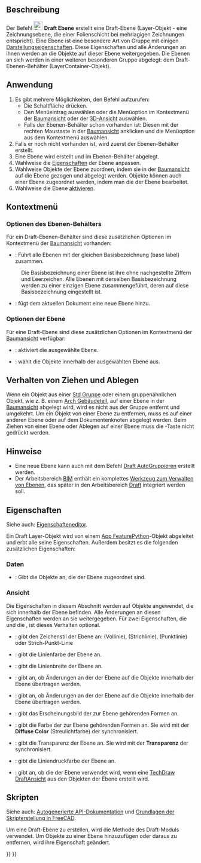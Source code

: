 <languages/>

{{Docnav/de
|[[Draft_ToggleGrid/de|RasterUmschalten]]
|[[Draft_LayerManager/de|EbenenManager]]
|[[Draft_Workbench/de|Draft]]
|IconL=Draft_ToggleGrid.svg
|IconR=Draft_LayerManager.svg
|IconC=Workbench_Draft.svg
}}

{{GuiCommand/de
|Name=Draft Layer
|Name/de=Draft Ebene
|MenuLocation=Dienstprogramme → Neue Ebene
|Workbenches=[[Draft_Workbench/de|Draft]]
|Version=0.19
|SeeAlso=[[Draft_AutoGroup/de|Draft AutoGruppieren]], [[Draft_LayerManager/de|Draft EbenenManager]]
}}

<span id="Description"></span>
==Beschreibung==

Der Befehl [[Image:Draft_Layer.svg|24px]] '''Draft Ebene''' erstellt eine Draft-Ebene (Layer-Objekt - eine Zeichnungsebene, die einer Folienschicht bei mehrlagigen Zeichnungen entspricht). Eine Ebene ist eine besondere Art von Gruppe mit einigen [[#Ansicht|Darstellungseigenschaften]]. Diese Eigenschaften und alle Änderungen an ihnen werden an die Objekte auf dieser Ebene weitergegeben. Die Ebenen an sich werden in einer weiteren besonderen Gruppe abgelegt: dem Draft-Ebenen-Behälter (LayerContainer-Objekt).

<span id="Usage"></span>
==Anwendung==

# Es gibt mehrere Möglichkeiten, den Befehl aufzurufen:
#* Die Schaltfläche {{Button|[[Image:Draft_Layer.svg|16px]] [[Draft_Layer/de|Ebene]]}} drücken.
#* Den Menüeintrag {{MenuCommand|Dienstprogramme → [[Image:Draft_Layer.svg|16px]] Neue Ebene}} auswählen oder die Menüoption im Kontextmenü der [[Tree_view/de|Baumansicht]] oder der [[3D_view/de|3D-Ansicht]] auswählen.
#* Falls der Ebenen-Behälter schon vorhanden ist: Diesen mit der rechten Maustaste in der [[Tree_view/de|Baumansicht]] anklicken und die Menüoption {{MenuCommand|[[Image:Draft_NewLayer.svg|16px]] Neue Ebene hinzufügen}} aus dem Kontextmenü auswählen.
# Falls er noch nicht vorhanden ist, wird zuerst der Ebenen-Behälter erstellt.
# Eine Ebene wird erstellt und im Ebenen-Behälter abgelegt.
# Wahlweise die [[#Eigenschaften|Eigenschaften]] der Ebene anpassen.
# Wahlweise Objekte der Ebene zuordnen, indem sie in der [[Tree_view/de|Baumansicht]] auf die Ebene gezogen und abgelegt werden. Objekte können auch einer Ebene zugeordnet werden, indem man die {{PropertyData/de|Group}} der Ebene bearbeitet.
# Wahlweise die Ebene [[#Ebenen-Optionen|aktivieren]].

<span id="Context_menu"></span>
==Kontextmenü==

<span id="Layer_container_options"></span>
===Optionen des Ebenen-Behälters===

Für ein Draft-Ebenen-Behälter sind diese zusätzlichen Optionen im Kontextmenü der [[Tree_view/de|Baumansicht]] vorhanden:

* {{MenuCommand|[[Image:Draft_Layer.svg|16px]] Ebenenduplikate zusammenführen}}: Führt alle Ebenen mit der gleichen Basisbezeichnung (base label) zusammen.
: Die Basisbezeichnung einer Ebene ist ihre {{PropertyData/de|Label}} ohne nachgestellte Ziffern und Leerzeichen. Alle Ebenen mit derselben Basisbezeichnung werden zu einer einzigen Ebene zusammengeführt, deren {{PropertyData/de|Label}} auf diese Basisbezeichnung eingestellt ist.
* {{MenuCommand|[[Image:Draft_NewLayer.svg|16px]] Neue Ebene hinzufügen}}: fügt dem aktuellen Dokument eine neue Ebene hinzu.

<span id="Layer_options"></span>
===Optionen der Ebene===

Für eine Draft-Ebene sind diese zusätzlichen Optionen im Kontextmenü der [[Tree_view/de|Baumansicht]] verfügbar:

* {{MenuCommand|[[Image:button_right.svg|16px]] [[Draft_AutoGroup/de|Diese Ebene aktivieren]]}}: aktiviert die ausgewählte Ebene.
* {{MenuCommand|[[Image:Draft_SelectGroup.svg|16px]] [[Draft_SelectGroup/de|Ebeneninhalt auswählen]]}}: wählt die Objekte innerhalb der ausgewählten Ebene aus.

<span id="Drag_and_drop_behavior"></span>
==Verhalten von Ziehen und Ablegen==

{{Version/de|0.21}}

Wenn ein Objekt aus einer [[Std_Group/de|Std Gruppe]] oder einem gruppenähnlichen Objekt, wie z. B. einem [[Arch_BuildingPart/de|Arch Gebäudeteil]], auf einer Ebene in der [[Tree_view/de|Baumansicht]] abgelegt wird, wird es nicht aus der Gruppe entfernt und umgekehrt. Um ein Objekt von einer Ebene zu entfernen, muss es auf einer anderen Ebene oder auf dem Dokumentenknoten abgelegt werden. Beim Ziehen von einer Ebene oder Ablegen auf einer Ebene muss die {{KEY|Strg}}-Taste nicht gedrückt werden.

<span id="Notes"></span>
==Hinweise==

* Eine neue Ebene kann auch mit dem Befehl [[Draft_AutoGroup/de|Draft AutoGruppieren]] erstellt werden.
* Der Arbeitsbereich [[BIM_Workbench/de|BIM]] enthält ein komplettes [[BIM_Layers/de|Werkzeug zum Verwalten von Ebenen]], das später in den Arbeitsbereich [[Draft_Workbench/de|Draft]] integriert werden soll.

<span id="Properties"></span>
==Eigenschaften==

Siehe auch: [[Property_editor/de|Eigenschafteneditor]].

Ein Draft Layer-Objekt wird von einem [[App_FeaturePython/de|App FeaturePython]]-Objekt abgeleitet und erbt alle seine Eigenschaften. Außerdem besitzt es die folgenden zusätzlichen Eigenschaften:

<span id="Data"></span>
===Daten===

{{TitleProperty|Layer}}

* {{PropertyData/de|Group|LinkList}}: Gibt die Objekte an, die der Ebene zugeordnet sind.

<span id="View"></span>
===Ansicht===

{{TitleProperty|Layer}}

Die Eigenschaften in diesem Abschnitt werden auf Objekte angewendet, die sich innerhalb der Ebene befinden. Alle Änderungen an diesen Eigenschaften werden an sie weitergegeben. Für zwei Eigenschaften, die {{PropertyView/de|Line Color}} und die {{PropertyView/de|Shape Color}}, ist dieses Verhalten optional.

* {{PropertyView/de|Draw Style|Enumeration}}: gibt den Zeichenstil der Ebene an: {{value|Solid}} (Vollinie), {{value|Dashed}} (Strichlinie), {{value|Dotted}} (Punktlinie) oder {{value|Dashdot}} Strich-Punkt-Linie
* {{PropertyView/de|Line Color|Color}}: gibt die Linienfarbe der Ebene an.
* {{PropertyView/de|Line Width|Float}}: gibt die Linienbreite der Ebene an.
* {{PropertyView/de|Override Line Color Children|Bool}}: gibt an, ob Änderungen an der {{PropertyView/de|Line Color}} der Ebene auf die Objekte innerhalb der Ebene übertragen werden.
* {{PropertyView/de|Override Shape Appearance Children|Bool}}: gibt an, ob Änderungen an der {{PropertyView/de|Shape Appearance}} der Ebene auf die Objekte innerhalb der Ebene übertragen werden. {{Version/de|1.0}}
* {{PropertyView/de|Shape Appearance|MaterialList}}: gibt das Erscheinungsbild der zur Ebene gehörenden Formen an. {{Version/de|1.0}}
* {{PropertyView/de|Shape Color|Color|hidden}}: gibt die Farbe der zur Ebene gehörenden Formen an. Sie wird mit der '''Diffuse Color''' (Streulichtfarbe) der {{PropertyView/de|Shape Appearance}} synchronisiert.
* {{PropertyView/de|Transparency|Percent}}: gibt die Transparenz der Ebene an. Sie wird mit der '''Transparenz''' der {{PropertyView/de|Shape Appearance}} synchronisiert.

{{TitleProperty|Print}}

* {{PropertyView/de|Line Print Color|Color}}: gibt die Liniendruckfarbe der Ebene an.
* {{PropertyView/de|Use Print Color|Bool}}: gibt an, ob die {{PropertyView/de|Line Print Color|}} der Ebene verwendet wird, wenn eine [[TechDraw_DraftView/de|TechDraw DraftAnsicht]] aus den Objekten der Ebene erstellt wird.

<span id="Scripting"></span>
==Skripten==

Siehe auch: [https://freecad.github.io/SourceDoc/ Autogenerierte API-Dokumentation] und [[FreeCAD_Scripting_Basics/de|Grundlagen der Skripterstellung in FreeCAD]].

Um eine Draft-Ebene zu erstellen, wird die Methode {{incode|make_layer}} des Draft-Moduls verwendet. Um Objekte zu einer Ebene hinzuzufügen oder daraus zu entfernen, wird ihre Eigenschaft {{incode|Group}} geändert.

{{Code|code=
import FreeCAD as App
import Draft

doc = App.newDocument()

layer = Draft.make_layer(line_color=(1.0, 0.0, 0.0, 0.0),
                         shape_color=(1.0, 1.0, 0.0, 0.0))

polygon1 = Draft.make_polygon(5, radius=1000)
polygon2 = Draft.make_polygon(3, radius=500)
polygon3 = Draft.make_polygon(6, radius=220)
layer.Group = [polygon1, polygon2, polygon3]

doc.recompute()
}}


{{Docnav/de
|[[Draft_ToggleGrid/de|RasterUmschalten]]
|[[Draft_LayerManager/de|EbenenManager]]
|[[Draft_Workbench/de|Draft]]
|IconL=Draft_ToggleGrid.svg
|IconR=Draft_LayerManager.svg
|IconC=Workbench_Draft.svg
}}

{{Draft Tools navi{{#translation:}}}}
{{Userdocnavi{{#translation:}}}}